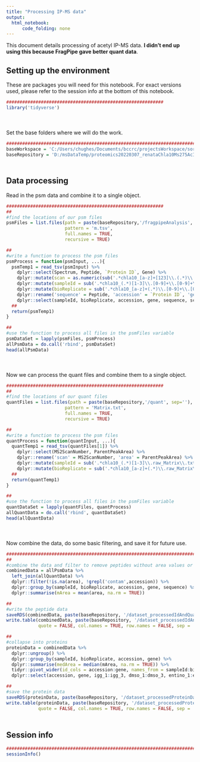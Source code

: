 ```yaml
---
title: "Processing IP-MS data"
output:
  html_notebook:
      code_folding: none
---
```


This document details processing of acetyl IP-MS data. **I didn't end up using this because FragPipe gave better quant data**.

## Setting up the environment

These are packages you will need for this notebook. For exact versions used, please refer to the session info at the bottom of this notebook.

```r
###########################################################
library('tidyverse')
```

<div style="margin-bottom:50px;"></div>

Set the base folders where we will do the work.

```r
##########################################################################################
baseWorkspace = 'C:/Users/chughes/Documents/bccrc/projectsWorkspace/sorensenLab/relatedToOthers'
baseRepository = 'D:/msDataTemp/proteomics20220307_renataChla10Ms275AcIpMs'
```

<div style="margin-bottom:50px;"></div>

## Data processing

Read in the psm data and combine it to a single object.

```r
###########################################################
##
#find the locations of our psm files
psmFiles = list.files(path = paste(baseRepository,'/fragpipeAnalysis', sep=''), 
                      pattern = 'm.tsv',
                      full.names = TRUE,
                      recursive = TRUE)

##
#write a function to process the psm files
psmProcess = function(psmInput, ...){
  psmTemp1 = read_tsv(psmInput) %>%
    dplyr::select(Spectrum, Peptide, `Protein ID`, Gene) %>%
    dplyr::mutate(scan = as.numeric(sub('.*chla10_[a-z]+[123]\\.(.*)\\.[0-9]+\\.[0-9]+', '\\1', Spectrum))) %>%
    dplyr::mutate(sampleId = sub('.*chla10_(.*)[1-3]\\.[0-9]+\\.[0-9]+\\.[0-9]+', '\\1', Spectrum)) %>%
    dplyr::mutate(bioReplicate = sub('.*chla10_[a-z]+(.*)\\.[0-9]+\\.[0-9]+\\.[0-9]+', '\\1', Spectrum)) %>%
    dplyr::rename('sequence' = Peptide, 'accession' = `Protein ID`, 'gene' = Gene) %>%
    dplyr::select(sampleId, bioReplicate, accession, gene, sequence, scan)
  ##
  return(psmTemp1)
}

##
#use the function to process all files in the psmFiles variable
psmDataSet = lapply(psmFiles, psmProcess)
allPsmData = do.call('rbind', psmDataSet)
head(allPsmData)
```

<div style="margin-bottom:50px;"></div>

Now we can process the quant files and combine them to a single object. 

```r
###########################################################
##
#find the locations of our quant files
quantFiles = list.files(path = paste(baseRepository,'/quant', sep=''), 
                      pattern = 'Matrix.txt',
                      full.names = TRUE,
                      recursive = TRUE)

##
#write a function to process the psm files
quantProcess = function(quantInput, ...){
  quantTemp1 = read_tsv(quantFiles[1]) %>%
    dplyr::select(MS2ScanNumber, ParentPeakArea) %>%
    dplyr::rename('scan' = MS2ScanNumber, 'area' = ParentPeakArea) %>%
    dplyr::mutate(sampleId = sub('.*chla10_(.*)[1-3]\\.raw_Matrix\\.txt', '\\1', quantInput)) %>%
    dplyr::mutate(bioReplicate = sub('.*chla10_[a-z]+(.*)\\.raw_Matrix\\.txt', '\\1', quantInput))
  ##
  return(quantTemp1)
}

##
#use the function to process all files in the psmFiles variable
quantDataSet = lapply(quantFiles, quantProcess)
allQuantData = do.call('rbind', quantDataSet)
head(allQuantData)
```

<div style="margin-bottom:50px;"></div>

Now combine the data, do some basic filtering, and save it for future use.

```r
##########################################################################################
##
#combine the data and filter to remove peptides without area values or those assigned to contaminants
combinedData = allPsmData %>%
  left_join(allQuantData) %>%
  dplyr::filter(!is.na(area), !grepl('contam',accession)) %>%
  dplyr::group_by(sampleId, bioReplicate, accession, gene, sequence) %>%
  dplyr::summarise(mArea = mean(area, na.rm = TRUE))

##
#write the peptide data
saveRDS(combinedData, paste(baseRepository, '/dataset_processedIdAndQuantPsmData.rds', sep=''))
write.table(combinedData, paste(baseRepository, '/dataset_processedIdAndQuantPsmData.tsv', sep=''),
            quote = FALSE, col.names = TRUE, row.names = FALSE, sep = '\t')

##
#collapse into proteins
proteinData = combinedData %>%
  dplyr::ungroup() %>%
  dplyr::group_by(sampleId, bioReplicate, accession, gene) %>%
  dplyr::summarise(medArea = median(mArea, na.rm = TRUE)) %>%
  tidyr::pivot_wider(id_cols = accession:gene, names_from = sampleId:bioReplicate, values_from = medArea) %>%
  dplyr::select(accession, gene, igg_1:igg_3, dmso_1:dmso_3, entino_1:entino_3)

##
#save the protein data
saveRDS(proteinData, paste(baseRepository, '/dataset_processedProteinData.rds', sep=''))
write.table(proteinData, paste(baseRepository, '/dataset_processedProteinData.tsv', sep=''),
            quote = FALSE, col.names = TRUE, row.names = FALSE, sep = '\t')
```


<div style="margin-bottom:50px;"></div>

## Session info

```r
##########################################################################################
sessionInfo()
```
